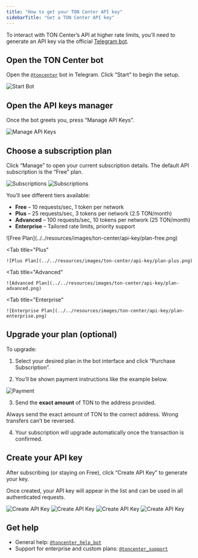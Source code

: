 ```yaml
---
title: "How to get your TON Center API key"
sidebarTitle: "Get a TON Center API key"
---
```



To interact with TON Center’s API at higher rate limits, you’ll need to generate an API key via the official [Telegram bot](https://t.me/toncenter).

## Open the TON Center bot

Open the [`@toncenter`](https://t.me/toncenter) bot in Telegram. Click “Start” to begin the setup.

![Start Bot](../../resources/images/ton-center/api-key/start-bot.png)

## Open the API keys manager

Once the bot greets you, press “Manage API Keys”.

![Manage API Keys](../../resources/images/ton-center/api-key/manage-api-keys.png)

## Choose a subscription plan

Click “Manage” to open your current subscription details. The default API subscription is the “Free” plan.

![Subscriptions](../../resources/images/ton-center/api-key/subscriptions.png)
![Subscriptions](../../resources/images/ton-center/api-key/subscriptions2.png)

You’ll see different tiers available:

- **Free** – 10 requests/sec, 1 token per network
- **Plus** – 25 requests/sec, 3 tokens per network (2.5 TON/month)
- **Advanced** – 100 requests/sec, 10 tokens per network (25 TON/month)
- **Enterprise** – Tailored rate limits, priority support

<Tabs>
  <Tab
    title="Free"
  >
    ![Free Plan](../../resources/images/ton-center/api-key/plan-free.png)
  </Tab>

  <Tab
    title="Plus"
  >
    ![Plus Plan](../../resources/images/ton-center/api-key/plan-plus.png)
  </Tab>

  <Tab
    title="Advanced"
  >
    ![Advanced Plan](../../resources/images/ton-center/api-key/plan-advanced.png)
  </Tab>

  <Tab
    title="Enterprise"
  >
    ![Enterprise Plan](../../resources/images/ton-center/api-key/plan-enterprise.png)
  </Tab>
</Tabs>

## Upgrade your plan (optional)

To upgrade:

1. Select your desired plan in the bot interface and click “Purchase Subscription”.

2. You’ll be shown payment instructions like the example below.

  ![Payment](../../resources/images/ton-center/api-key/payment.png)

3. Send the **exact amount** of TON to the address provided.

<Aside type="danger" title="Funds at risk">
  Always send the exact amount of TON to the correct address.  
  Wrong transfers can’t be reversed.
</Aside>

4. Your subscription will upgrade automatically once the transaction is confirmed.

## Create your API key

After subscribing (or staying on Free), click “Create API Key” to generate your key.

Once created, your API key will appear in the list and can be used in all authenticated requests.

![Create API Key](/resources/images/ton-center/api-key/create-key.png)
![Create API Key](/resources/images/ton-center/api-key/create-key2.png)
![Create API Key](/resources/images/ton-center/api-key/create-key3.png)
![Create API Key](/resources/images/ton-center/api-key/create-key4.png)

## Get help

- General help: [`@toncenter_help_bot`](https://t.me/toncenter_help_bot)
- Support for enterprise and custom plans: [`@toncenter_support`](https://t.me/toncenter_support)
